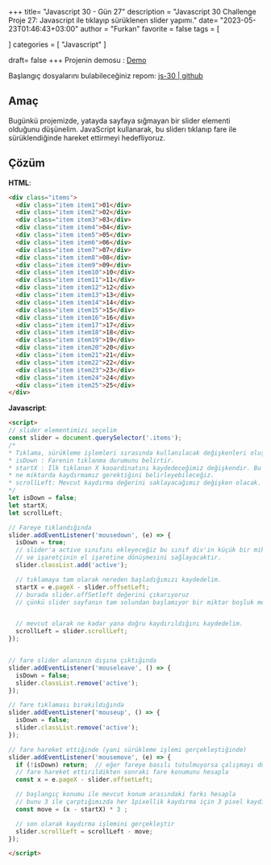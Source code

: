 +++
title= "Javascript 30 - Gün 27"
description = "Javascript 30 Challenge Proje 27: Javascript ile tıklayıp sürüklenen slider yapımı."
date= "2023-05-23T01:46:43+03:00"
author = "Furkan"
favorite = false
tags = [

]
categories = [
"Javascript"
]

draft= false
+++
Projenin demosu : [Demo](https://elbaley.github.io/js-30/27/index-solution.html)

Başlangıç dosyalarını bulabileceğiniz repom: [js-30 | github](https://github.com/elbaley/js-30)

## Amaç
Bugünkü projemizde, yatayda sayfaya sığmayan bir slider elementi olduğunu düşünelim. JavaScript kullanarak, bu sliderı tıklanıp fare ile sürüklendiğinde hareket ettirmeyi hedefliyoruz.

## Çözüm
**HTML**:
```html
<div class="items">
  <div class="item item1">01</div>
  <div class="item item2">02</div>
  <div class="item item3">03</div>
  <div class="item item4">04</div>
  <div class="item item5">05</div>
  <div class="item item6">06</div>
  <div class="item item7">07</div>
  <div class="item item8">08</div>
  <div class="item item9">09</div>
  <div class="item item10">10</div>
  <div class="item item11">11</div>
  <div class="item item12">12</div>
  <div class="item item13">13</div>
  <div class="item item14">14</div>
  <div class="item item15">15</div>
  <div class="item item16">16</div>
  <div class="item item17">17</div>
  <div class="item item18">18</div>
  <div class="item item19">19</div>
  <div class="item item20">20</div>
  <div class="item item21">21</div>
  <div class="item item22">22</div>
  <div class="item item23">23</div>
  <div class="item item24">24</div>
  <div class="item item25">25</div>
</div>
```
**Javascript**:
```html
<script>
// slider elementimizi seçelim
const slider = document.querySelector('.items');
/*
* Tıklama, sürükleme işlemleri sırasında kullanılacak değişkenleri oluşturalım.
* isDown : Farenin tıklanma durumunu belirtir. 
* startX : İlk tıklanan X kooardinatını kaydedeceğimiz değişkendir. Bu sayede slider'ı
* ne miktarda kaydırmamız gerektiğini belirleyebileceğiz. 
* scrollLeft: Mevcut kaydırma değerini saklayacağımız değişken olacak.
*/
let isDown = false;
let startX;
let scrollLeft;

// Fareye tıklandığında
slider.addEventListener('mousedown', (e) => {
  isDown = true;
  // slider'a active sınıfını ekleyeceğiz bu sınıf div'in küçük bir miktar büyümesini
  // ve işaretçinin el işaretine dönüşmesini sağlayacaktır.
  slider.classList.add('active');

  // tıklamaya tam olarak nereden başladığımızı kaydedelim.
  startX = e.pageX - slider.offsetLeft;
  // burada slider.offSetleft değerini çıkarıyoruz 
  // çünkü slider sayfanın tam solundan başlamıyor bir miktar boşluk mevcut


  // mevcut olarak ne kadar yana doğru kaydırıldığını kaydedelim.
  scrollLeft = slider.scrollLeft;
});


// fare slider alanının dışına çıktığında
slider.addEventListener('mouseleave', () => {
  isDown = false;
  slider.classList.remove('active');
});

// fare tıklaması bırakıldığında
slider.addEventListener('mouseup', () => {
  isDown = false;
  slider.classList.remove('active');
});

// fare hareket ettiğinde (yani sürükleme işlemi gerçekleştiğinde)
slider.addEventListener('mousemove', (e) => {
  if (!isDown) return;  // eğer fareye basılı tutulmuyorsa çalışmayı durdur
  // fare hareket ettirildikten sonraki fare konumunu hesapla
  const x = e.pageX - slider.offsetLeft;

  // başlangıç konumu ile mevcut konum arasındaki farkı hesapla
  // bunu 3 ile çarptığımızda her 1pixellik kaydırma için 3 pixel kaydırmış oluyoruz
  const move = (x - startX) * 3 ;

  // son olarak kaydırma işlemini gerçekleştir
  slider.scrollLeft = scrollLeft - move;
});

</script>
```
